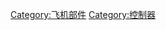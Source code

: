 {{Commonscat|Aircraft flight control systems}}

[[Category:飞机部件|Category:飞机部件]]
[[Category:控制器|Category:控制器]]